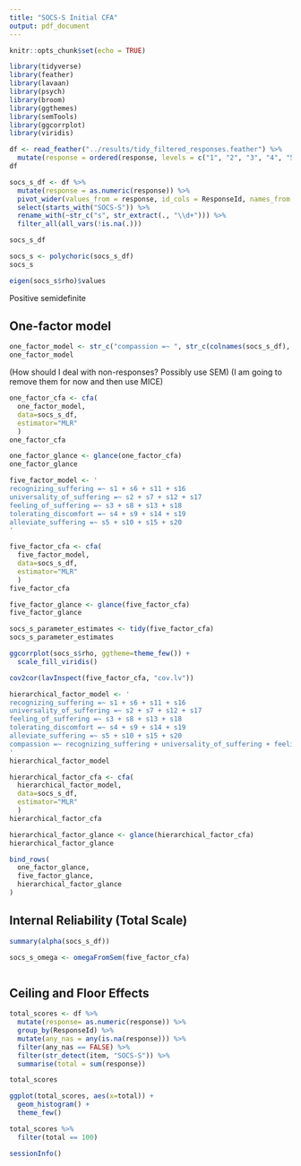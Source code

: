```yaml
---
title: "SOCS-S Initial CFA"
output: pdf_document
---
```


```r
knitr::opts_chunk$set(echo = TRUE)
```

```r
library(tidyverse)
library(feather)
library(lavaan)
library(psych)
library(broom)
library(ggthemes)
library(semTools)
library(ggcorrplot)
library(viridis)
```

```r
df <- read_feather("../results/tidy_filtered_responses.feather") %>% 
  mutate(response = ordered(response, levels = c("1", "2", "3", "4", "5")))
df
```




```r
socs_s_df <- df %>% 
  mutate(response = as.numeric(response)) %>% 
  pivot_wider(values_from = response, id_cols = ResponseId, names_from = item) %>% 
  select(starts_with("SOCS-S")) %>% 
  rename_with(~str_c("s", str_extract(., "\\d+"))) %>% 
  filter_all(all_vars(!is.na(.))) 

socs_s_df
```

```r
socs_s <- polychoric(socs_s_df)
socs_s
```

```r
eigen(socs_s$rho)$values
```
Positive semidefinite

## One-factor model

```r
one_factor_model <- str_c("compassion =~ ", str_c(colnames(socs_s_df), collapse = " + "))
one_factor_model
```

(How should I deal with non-responses? Possibly use SEM)
(I am going to remove them for now and then use MICE)

```r
one_factor_cfa <- cfa(
  one_factor_model, 
  data=socs_s_df, 
  estimator="MLR"
  )
one_factor_cfa
```
```r
one_factor_glance <- glance(one_factor_cfa)
one_factor_glance
```

```r
five_factor_model <- '
recognizing_suffering =~ s1 + s6 + s11 + s16
universality_of_suffering =~ s2 + s7 + s12 + s17
feeling_of_suffering =~ s3 + s8 + s13 + s18
tolerating_discomfort =~ s4 + s9 + s14 + s19
alleviate_suffering =~ s5 + s10 + s15 + s20
'
```

```r
five_factor_cfa <- cfa(
  five_factor_model, 
  data=socs_s_df, 
  estimator="MLR"
  )
five_factor_cfa
```
```r
five_factor_glance <- glance(five_factor_cfa)
five_factor_glance
```
```r
socs_s_parameter_estimates <- tidy(five_factor_cfa)
socs_s_parameter_estimates
```



```r
ggcorrplot(socs_s$rho, ggtheme=theme_few()) +
  scale_fill_viridis()
```





```r
cov2cor(lavInspect(five_factor_cfa, "cov.lv"))
```



```r
hierarchical_factor_model <- '
recognizing_suffering =~ s1 + s6 + s11 + s16
universality_of_suffering =~ s2 + s7 + s12 + s17
feeling_of_suffering =~ s3 + s8 + s13 + s18
tolerating_discomfort =~ s4 + s9 + s14 + s19
alleviate_suffering =~ s5 + s10 + s15 + s20
compassion =~ recognizing_suffering + universality_of_suffering + feeling_of_suffering + tolerating_discomfort + alleviate_suffering
'
hierarchical_factor_model
```

```r
hierarchical_factor_cfa <- cfa(
  hierarchical_factor_model, 
  data=socs_s_df, 
  estimator="MLR"
  )
hierarchical_factor_cfa
```
```r
hierarchical_factor_glance <- glance(hierarchical_factor_cfa)
hierarchical_factor_glance
```

```r
bind_rows(
  one_factor_glance,
  five_factor_glance,
  hierarchical_factor_glance
)
```


## Internal Reliability (Total Scale)


```r
summary(alpha(socs_s_df))
```

```r
socs_s_omega <- omegaFromSem(five_factor_cfa)
```
```r

```



## Ceiling and Floor Effects

```r
total_scores <- df %>% 
  mutate(response= as.numeric(response)) %>% 
  group_by(ResponseId) %>% 
  mutate(any_nas = any(is.na(response))) %>% 
  filter(any_nas == FALSE) %>% 
  filter(str_detect(item, "SOCS-S")) %>% 
  summarise(total = sum(response))

total_scores
```

```r
ggplot(total_scores, aes(x=total)) +
  geom_histogram() +
  theme_few()
```

```r
total_scores %>% 
  filter(total == 100)
```
```r
sessionInfo()
```

